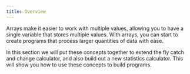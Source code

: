 ```yaml
---
title: Overview
---
```


<div class="not-content">
  <YouTube id="nb7xHTgXepE" params="fs=1&modestbranding=1&rel=0&autoplay=1"/>
</div>


Arrays make it easier to work with multiple values, allowing you to have a single variable that stores multiple values. With arrays, you can start to create programs that process larger quantities of data with ease.

In this section we will put these concepts together to extend the fly catch and change calculator, and also build out a new statistics calculator. This will show you how to use these concepts to build programs.
